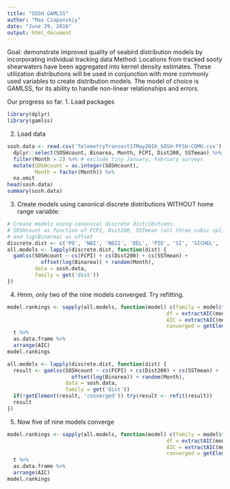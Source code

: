 ```yaml
---
title: "SOSH GAMLSS"
author: "Max Czapanskiy"
date: "June 29, 2016"
output: html_document
---
```


Goal: demonstrate improved quality of seabird distribution models by incorporating individual tracking data
Method: Locations from tracked sooty shearwaters have been aggregated into kernel density estimates. These utilization distributions will be used in conjunction with more commonly used variables to create distribution models. The model of choice is GAMLSS, for its ability to handle non-linear relationships and errors.

Our progress so far.
1. Load packages
```r
library(dplyr)
library(gamlss)
```

2. Load data
```r
sosh.data <- read.csv('TelemetryTransect17May2016_SOSH-PFSH-COMU.csv') %>%
  dplyr::select(SOSHcount, Binarea, Month, FCPI, Dist200, SSTmean) %>%
  filter(Month > 2) %>% # exclude tiny January, February surveys
  mutate(SOSHcount = as.integer(SOSHcount),
         Month = factor(Month)) %>%
  na.omit
head(sosh.data)
summary(sosh.data)
```

3. Create models using canonical discrete distributions WITHOUT home range variable:
```r
# Create models using canonical discrete distributions.
# SOSHcount as function of FCPI, Dist200, SSTmean (all three cubic splines) with Month as random variable 
# and log(Binarea) as offset
discrete.dist <- c('PO', 'NBI', 'NBII', 'DEL', 'PIG', 'SI', 'SICHEL', 'ZIP', 'ZIP2')
all.models <- lapply(discrete.dist, function(dist) {
  gamlss(SOSHcount ~ cs(FCPI) + cs(Dist200) + cs(SSTmean) +
           offset(log(Binarea)) + random(Month),
         data = sosh.data, 
         family = get('dist'))
})
```

4. Hmm, only two of the nine models converged. Try refitting.
```r
model.rankings <- sapply(all.models, function(model) c(family = model$family[1], # Distribution used
                                                    df = extractAIC(model)[1], # degrees of freedom
                                                    AIC = extractAIC(model)[2], # AIC value
                                                    converged = getElement(model, 'converged'))) %>% # whether model converged
  t %>%
  as.data.frame %>%
  arrange(AIC)
model.rankings
```
```r
all.models <- lapply(discrete.dist, function(dist) {
  result <- gamlss(SOSHcount ~ cs(FCPI) + cs(Dist200) + cs(SSTmean) +
                     offset(log(Binarea)) + random(Month),
                   data = sosh.data, 
                   family = get('dist'))
  if(!getElement(result, 'converged')) try(result <- refit(result))
  result
})
```

5. Now five of nine models converge
```r
model.rankings <- sapply(all.models, function(model) c(family = model$family[1], # Distribution used
                                                    df = extractAIC(model)[1], # degrees of freedom
                                                    AIC = extractAIC(model)[2], # AIC value
                                                    converged = getElement(model, 'converged'))) %>% # whether model converged
  t %>%
  as.data.frame %>%
  arrange(AIC)
model.rankings
```
